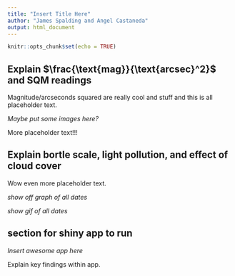 ```yaml
---
title: "Insert Title Here"
author: "James Spalding and Angel Castaneda"
output: html_document
---
```

<!-- SPDX-FileCopyrightText: 2024 GLAS Education <angel@glaseducation.org> -->
<!-- SPDX-License-Identifier: AGPL-3.0-only -->

```r
knitr::opts_chunk$set(echo = TRUE)
```

## Explain $\frac{\text{mag}}{\text{arcsec}^2}$ and SQM readings

Magnitude/arcseconds squared are really cool and stuff and this is all placeholder text.

*Maybe put some images here?*

More placeholder text!!!

## Explain bortle scale, light pollution, and effect of cloud cover

Wow even more placeholder text.

*show off graph of all dates*

*show gif of all dates*

## section for shiny app to run

*Insert awesome app here*

Explain key findings within app.

